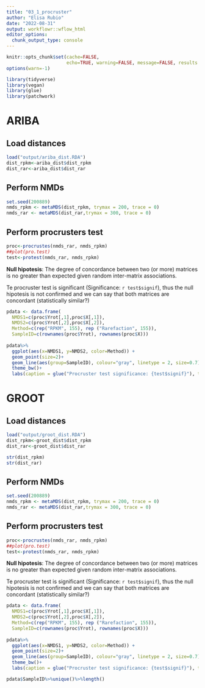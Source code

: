 ```yaml
---
title: "03_1_procruster"
author: "Elisa Rubio"
date: "2022-08-31"
output: workflowr::wflow_html
editor_options:
  chunk_output_type: console
---
```



```r
knitr::opts_chunk$set(cache=FALSE,
                      echo=TRUE, warning=FALSE, message=FALSE, results ='markup')
options(warn=-1)
```

```r
library(tidyverse)
library(vegan)
library(glue)
library(patchwork)
```

# ARIBA
## Load distances

```r
load("output/ariba_dist.RDA")
dist_rpkm<-ariba_dist$dist_rpkm
dist_rar<-ariba_dist$dist_rar
```

## Perform NMDs 

```r
set.seed(200889)
nmds_rpkm <- metaMDS(dist_rpkm, trymax = 200, trace = 0)
nmds_rar <- metaMDS(dist_rar,trymax = 300, trace = 0)
```

## Perform procrusters test 

```r
proc<-procrustes(nmds_rar, nmds_rpkm)
##plot(pro.test)
test<-protest(nmds_rar, nmds_rpkm)
```

**Null hipotesis**: The degree of concordance between two (or more) matrices is no greater than expected given random inter-matrix associations.

Te procruster test is significant (Significance: `r test$signif`), thus the null hipotesis is not confirmed and we can say that both matrices are concordant (statistically similar?)


```r
pdata <- data.frame(
  NMDS1=c(proc$Yrot[,1],proc$X[,1]),
  NMDS2=c(proc$Yrot[,2],proc$X[,2]),
  Method=c(rep("RPKM", 155), rep ("Rarefaction", 155)),
  SampleID=c(rownames(proc$Yrot), rownames(proc$X)))
  
pdata%>%
  ggplot(aes(x=NMDS1, y=NMDS2, color=Method)) +
  geom_point(size=2)+
  geom_line(aes(group=SampleID), colour="gray", linetype = 2, size=0.7)+
  theme_bw()+
  labs(caption = glue("Procruster test significance: {test$signif}"), title="ARIBA")
```

# GROOT
## Load distances

```r
load("output/groot_dist.RDA")
dist_rpkm<-groot_dist$dist_rpkm
dist_rar<-groot_dist$dist_rar

str(dist_rpkm)
str(dist_rar)
```

## Perform NMDs 

```r
set.seed(200889)
nmds_rpkm <- metaMDS(dist_rpkm, trymax = 200, trace = 0)
nmds_rar <- metaMDS(dist_rar,trymax = 300, trace = 0)
```

## Perform procrusters test 

```r
proc<-procrustes(nmds_rar, nmds_rpkm)
##plot(pro.test)
test<-protest(nmds_rar, nmds_rpkm)
```

**Null hipotesis**: The degree of concordance between two (or more) matrices is no greater than expected given random inter-matrix associations.

Te procruster test is significant (Significance: `r test$signif`), thus the null hipotesis is not confirmed and we can say that both matrices are concordant (statistically similar?)


```r
pdata <- data.frame(
  NMDS1=c(proc$Yrot[,1],proc$X[,1]),
  NMDS2=c(proc$Yrot[,2],proc$X[,2]),
  Method=c(rep("RPKM", 155), rep ("Rarefaction", 155)),
  SampleID=c(rownames(proc$Yrot), rownames(proc$X)))
  
pdata%>%
  ggplot(aes(x=NMDS1, y=NMDS2, color=Method)) +
  geom_point(size=2)+
  geom_line(aes(group=SampleID), colour="gray", linetype = 2, size=0.7)+
  theme_bw()+
  labs(caption = glue("Procruster test significance: {test$signif}"), title="GROOT")
```

```r
pdata$SampleID%>%unique()%>%length()


```


